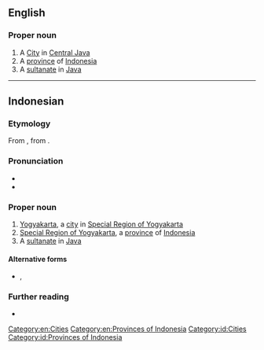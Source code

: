 ==English==
{{wikipedia}}

===Proper noun===
{{en-proper noun}}

# A [[w:Yogyakarta (city)|City]] in [[Central Java]]
# A [[w:Yogyakarta|province]] of [[Indonesia]]
# A [[w:Yogyakarta Sultanate|sultanate]] in [[Java]]

[[Category:en:Cities]]
[[Category:en:Provinces of Indonesia]]

----

==Indonesian==

===Etymology ===
From {{bor|id|jv|ꦔꦪꦺꦴꦒꦾꦏꦂꦠ}}, from {{der|id|sa|-}} {{compound|sa|अयोध्या|t1=Ayodhya|lit1=unconquerable citadel|कृत|t2=done, accomplished|nocat=1}}.

===Pronunciation===
* {{IPA|id|/jogjakarta/|}}
* {{hyphenation|id|Yog|ya|kar|ta}}

===Proper noun===
{{id-proper noun}}
# [[w:|Yogyakarta]], a [[city]] in [[w:Special Region of Yogyakarta|Special Region of Yogyakarta]]
# [[w:Special Region of Yogyakarta|Special Region of Yogyakarta]], a [[province]] of [[Indonesia]]
# A [[w:Yogyakarta Sultanate|sultanate]] in [[Java]]

====Alternative forms====
* {{l|id|Jogjakarta}}, {{l|id|Jogja}}

===Further reading===
* {{R:KBBI Daring}}

[[Category:id:Cities]]
[[Category:id:Provinces of Indonesia]]